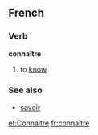 ==French==
===Verb===
'''connaître'''

# to [[know]]

===See also===
*[[savoir]]

[[et:Connaître]]
[[fr:connaître]]